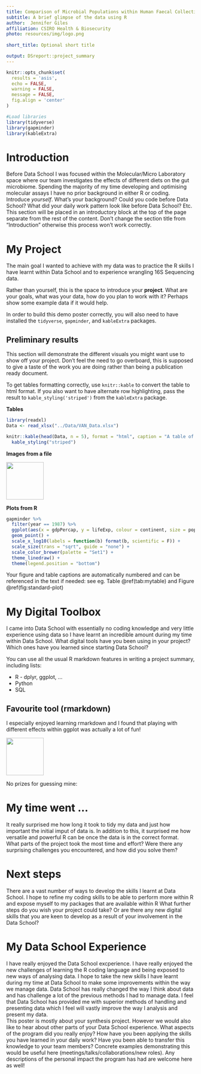 ```yaml
---
title: Comparison of Microbial Populations within Human Faecal Collection Methods 
subtitle: A brief glimpse of the data using R 
author:  Jennifer Giles
affiliation: CSIRO Health & Biosecurity
photo: resources/img/logo.png
  
short_title: Optional short title

output: DSreport::project_summary
---
```

```r
knitr::opts_chunk$set(
  results = 'asis',
  echo = FALSE,
  warning = FALSE,
  message = FALSE,
  fig.align = 'center'
)

#Load libraries
library(tidyverse)
library(gapminder)
library(kableExtra)
```


# Introduction
Before Data School I was focused within the Molecular/Micro Laboratory space where our team investigates the effects of different diets on the gut microbiome. Spending the majority of my time developing and optimising molecular assays I have no prior background in either R or coding.
Introduce *yourself*. What's your background? Could you code before Data School? What did your 
daily work pattern look like before Data School? Etc. This section will be placed in 
an introductory block at the top of the page separate from the rest of the content. Don't change the section title from "Introduction" otherwise this process won't work correctly.

# My Project

The main goal I wanted to achieve with my data was to practice the R skills I have learnt within Data School and to experience wrangling 16S Sequencing data.

Rather than yourself, this is the space to introduce your **project**. What are 
your goals, what was your data, how do you plan to work with it? Perhaps show some example data if 
it would help.

In order to build this demo poster correctly, you will also need to have installed the `tidyverse`, 
`gapminder`, and `kableExtra` packages.

## Preliminary results

This section will demonstrate the different visuals you might want use to show off your 
project. Don't feel the need to go overboard, this is supposed to give a taste of the work you are
doing rather than being a publication ready document.

To get tables formatting correctly, use `knitr::kable` to convert the table to html format. If
you also want to have alternate row highlighting, pass the result to `kable_styling('striped')` 
from the `kableExtra` package.

**Tables**
```r

library(readxl)
Data <- read_xlsx("../Data/VAN_Data.xlsx")

knitr::kable(head(Data, n = 5), format = "html", caption = "A table of data") %>% 
  kable_styling("striped")
```


**Images from a file**

![](resources/img/tidyverse.png){width=100px}

**Plots from R**
```r
gapminder %>% 
  filter(year == 1987) %>% 
  ggplot(aes(x = gdpPercap, y = lifeExp, colour = continent, size = pop)) +
  geom_point() +
  scale_x_log10(labels = function(b) format(b, scientific = F)) +
  scale_size(trans = "sqrt", guide = "none") +
  scale_color_brewer(palette = "Set1") +
  theme_linedraw() +
  theme(legend.position = "bottom")
```

Your figure and table captions are automatically numbered and can be referenced in the text
if needed: see eg. Table \@ref(tab:mytable) and Figure \@ref(fig:standard-plot)

# My Digital Toolbox

I came into Data School with essentially no coding knowledge and very little experience using data so I have learnt an incredible amount during my time within Data School. 
What digital tools have you been using in your project? Which ones have you learned since starting 
Data School?

You can use all the usual R markdown features in writing a project summary, including lists:

* R - dplyr, ggplot, ...
* Python
* SQL

## Favourite tool (rmarkdown)

I especially enjoyed learning rmarkdown and I found that playing with different effects within ggplot was actually a lot of fun! 

![](resources/img/rmarkdown.png){.pull-right width=100px} 



No prizes for guessing mine:

# My time went ...

It really surprised me how long it took to tidy my data and just how important the initial imput of data is. In addition to this, it surprised me how versatile and powerful R can be once the data is in the correct format.  
What parts of the project took the most time and effort? Were there any surprising challenges you
encountered, and how did you solve them?

# Next steps

There are a vast number of ways to develop the skills I learnt at Data School. I hope to refine my coding skills to be able to perform more within R and expose myself to my packages that are available within R 
What further steps do you wish your project could take? Or are there any new digital skills that you
are keen to develop as a result of your involvement in the Data School?

# My Data School Experience

I have really enjoyed the Data School excperience. I have really enjoyed the new challenges of learning the R coding language and being exposed to new ways of analysing data. I hope to take the new skills I have learnt during my time at Data School to make some improvements within the way we manage data.
Data School has really changed the way I think about data and has challenge a lot of the previous methods I had to manage data. I feel that Data School has provided me with superior methods of handling and presenting data which I feel will vastly improve the way I analysis and present my data.  
This poster is mostly about your synthesis project. However we would also like to hear about other
parts of your Data School experience. What aspects of the program did you really enjoy? How have you
been applying the skills you have learned in your daily work? Have you been able to transfer this 
knowledge to your team members? Concrete examples demonstrating this would be useful here
(meetings/talks/collaborations/new roles). Any descriptions of the personal impact the program has 
had are welcome here as well!
